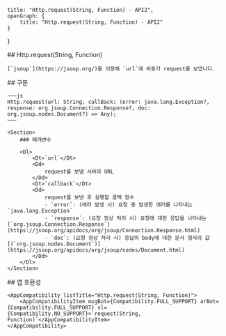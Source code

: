 
    title: "Http.request(String, Function) - API2",
    openGraph: {
        title: "Http.request(String, Function) - API2"
    }
}

<Section>
    ## Http.request(String, Function)

    [`jsoup`](https://jsoup.org/)을 이용해 `url`에 비동기 request를 보냅니다.
</Section>
<Section>
    ## 구문

    ~~~js
    Http.request(url: String, callBack: (error: java.lang.Exception?, response: org.jsoup.Connection.Response?, doc: org.jsoup.nodes.Document?) => Any);
    ~~~

    <Section>
        ### 매개변수

        <Dl>
            <Dt>`url`</Dt>
            <Dd>
                request를 보낼 서버의 URL
            </Dd>
            <Dt>`callback`</Dt>
            <Dd>
                request를 보낸 후 실행할 콜백 함수
                - `error`: (에러 발생 시) 요청 중 발생한 에러를 나타내는 `java.lang.Exception`
                - `response`: (요청 정상 처리 시) 요청에 대한 응답을 나타내는 [`org.jsoup.Connection.Response`](https://jsoup.org/apidocs/org/jsoup/Connection.Response.html)
                - `doc`: (요청 정상 처리 시) 응답의 body에 대한 문서 형식의 값 [(`org.jsoup.nodes.Document`)](https://jsoup.org/apidocs/org/jsoup/nodes/Document.html)
            </Dd>
        </Dl>
    </Section>
</Section>
<Section>
    ## 앱 호환성

    <AppCompatibility listTitle="Http.request(String, Function)">
        <AppCompatibilityItem msgBot={Compatibility.FULL_SUPPORT} arBot={Compatibility.FULL_SUPPORT} sl={Compatibility.NO_SUPPORT}>`request(String, Function)`</AppCompatibilityItem>
    </AppCompatibility>
</Section>